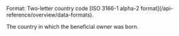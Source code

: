 <ParamField body="Country" type="string">     
Format: Two-letter country code [ISO 3166-1 alpha-2 format](/api-reference/overview/data-formats).

The country in which the beneficial owner was born. 
</ParamField>